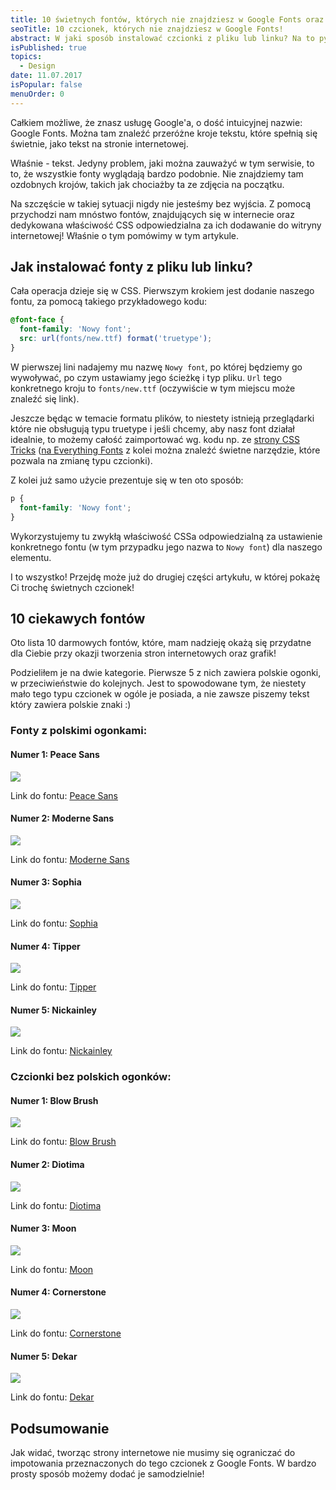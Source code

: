 ```yaml
---
title: 10 świetnych fontów, których nie znajdziesz w Google Fonts oraz ich instalacja na stronie
seoTitle: 10 czcionek, których nie znajdziesz w Google Fonts!
abstract: W jaki sposób instalować czcionki z pliku lub linku? Na to pytanie odpowiadam w tym artykule, a dodatkowo pokazuję 10 świetnych przykładów takich fontów!
isPublished: true
topics:
  - Design
date: 11.07.2017
isPopular: false
menuOrder: 0
---
```


Całkiem możliwe, że znasz usługę Google\'a, o dość intuicyjnej nazwie: Google Fonts. Można tam znaleźć przeróżne kroje tekstu, które spełnią się świetnie, jako tekst na stronie internetowej.

Właśnie - tekst. Jedyny problem, jaki można zauważyć w tym serwisie, to to, że wszystkie fonty wyglądają bardzo podobnie. Nie znajdziemy tam ozdobnych krojów, takich jak chociażby ta ze zdjęcia na początku.

Na szczęście w takiej sytuacji nigdy nie jesteśmy bez wyjścia. Z pomocą przychodzi nam mnóstwo fontów, znajdujących się w internecie oraz dedykowana właściwość CSS odpowiedzialna za ich dodawanie do witryny internetowej! Właśnie o tym pomówimy w tym artykule.

## Jak instalować fonty z pliku lub linku?

Cała operacja dzieje się w CSS. Pierwszym krokiem jest dodanie naszego fontu, za pomocą takiego przykładowego kodu:

```css
@font-face {
  font-family: 'Nowy font';
  src: url(fonts/new.ttf) format('truetype');
}
```

W pierwszej lini nadajemy mu nazwę `Nowy font`, po której będziemy go wywoływać, po czym ustawiamy jego ścieżkę i typ pliku. `Url` tego konkretnego kroju to `fonts/new.ttf` (oczywiście w tym miejscu może znaleźć się link).

Jeszcze będąc w temacie formatu plików, to niestety istnieją przeglądarki które nie obsługują typu truetype i jeśli chcemy, aby nasz font działał idealnie, to możemy całość zaimportować wg. kodu np. ze [strony CSS Tricks](https://css-tricks.com/snippets/css/using-font-face/#article-header-id-0) ([na Everything Fonts](https://everythingfonts.com) z kolei można znaleźć świetne narzędzie, które pozwala na zmianę typu czcionki).

Z kolei już samo użycie prezentuje się w ten oto sposób:

```css
p {
  font-family: 'Nowy font';
}
```

Wykorzystujemy tu zwykłą właściwość CSSa odpowiedzialną za ustawienie konkretnego fontu (w tym przypadku jego nazwa to `Nowy font`) dla naszego elementu.

I to wszystko! Przejdę może już do drugiej części artykułu, w której pokażę Ci trochę świetnych czcionek!

## 10 ciekawych fontów

Oto lista 10 darmowych fontów, które, mam nadzieję okażą się przydatne dla Ciebie przy okazji tworzenia stron internetowych oraz grafik!

Podzieliłem je na dwie kategorie. Pierwsze 5 z nich zawiera polskie ogonki, w przeciwieństwie do kolejnych. Jest to spowodowane tym, że niestety mało tego typu czcionek w ogóle je posiada, a nie zawsze piszemy tekst który zawiera polskie znaki :)

### Fonty z polskimi ogonkami:

#### Numer 1: Peace Sans

![](./peace-sans.jpg)

Link do fontu: [Peace Sans](https://www.behance.net/gallery/34760019/Peace-Sans-FREE-FONT)

#### Numer 2: Moderne Sans

![](./moderne-sans.jpg)

Link do fontu: [Moderne Sans](https://www.behance.net/gallery/15574861/Moderne-Sans-Free-Typeface)

#### Numer 3: Sophia

![](./sophia.jpg)

Link do fontu: [Sophia](https://www.behance.net/gallery/30281267/Sophia-Free-Handlettered-Brush-Script-F)

#### Numer 4: Tipper

![](./tipper.jpg)

Link do fontu: [Tipper](http://tipper.miyonki.nl)

#### Numer 5: Nickainley

![](./nickainley.jpg)

Link do fontu: [Nickainley](http://www.fontfabric.com/nickainley-free-font/)

### Czcionki bez polskich ogonków:

#### Numer 1: Blow Brush

![](./blow-brush.jpg)

Link do fontu: [Blow Brush](https://www.behance.net/gallery/33043073/BlowBrush-free-font)

#### Numer 2: Diotima

![](./diotima.jpg)

Link do fontu: [Diotima](http://nathandawdy.com/portfolio/diotima/)

#### Numer 3: Moon

![](./moon.jpg)

Link do fontu: [Moon](https://www.behance.net/gallery/23468357/Moon-Free-Font&quot%3B)

#### Numer 4: Cornerstone

![](./cornerstone.jpg)

Link do fontu: [Cornerstone](https://www.behance.net/gallery/29835665/toCorneners-Free-Font)

#### Numer 5: Dekar

![](./dekar.jpg)

Link do fontu: [Dekar](http://www.fontfabric.com/dekar-free-font/)

## Podsumowanie

Jak widać, tworząc strony internetowe nie musimy się ograniczać do impotowania przeznaczonych do tego czcionek z Google Fonts. W bardzo prosty sposób możemy dodać je samodzielnie!
